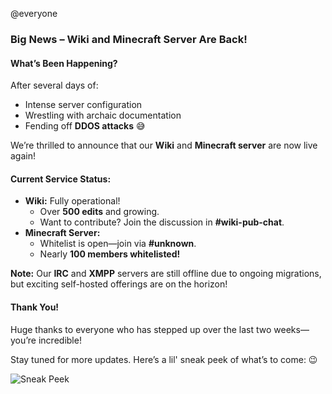 @everyone  

### **Big News – Wiki and Minecraft Server Are Back!**  



#### **What’s Been Happening?**  
After several days of:  
- Intense server configuration  
- Wrestling with archaic documentation  
- Fending off **DDOS attacks** 😅  

We’re thrilled to announce that our **Wiki** and **Minecraft server** are now live again!  



#### **Current Service Status:**  
- **Wiki:** Fully operational!  
  - Over **500 edits** and growing.  
  - Want to contribute? Join the discussion in **#wiki-pub-chat**.  
- **Minecraft Server:**  
  - Whitelist is open—join via **#unknown**.  
  - Nearly **100 members whitelisted!**  

**Note:** Our **IRC** and **XMPP** servers are still offline due to ongoing migrations, but exciting self-hosted offerings are on the horizon!  



#### **Thank You!**  
Huge thanks to everyone who has stepped up over the last two weeks—you’re incredible!  

Stay tuned for more updates. Here’s a lil' sneak peek of what’s to come: 😉  

![Sneak Peek](https://cdn.discordapp.com/attachments/1172343581495795752/1249465589613858956/image.png?ex=6744e302&is=67439182&hm=1674c8c04f3062a9420f7ba72419de4762b3fa750b650c211f36e9942ee93205&)
